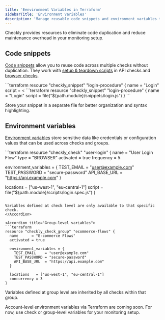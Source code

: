 ```yaml
---
title: 'Eenvironment Variables in Terraform'
sidebarTitle: 'Environment Variables'
description: 'Manage reusable code snippets and environment variables to reduce duplication in your monitoring setup'
---
```


Checkly provides resources to eliminate code duplication and reduce maintenance overhead in your monitoring setup.

## Code snippets

[Code snippets](/detect/synthetic-monitoring/browser-checks/snippets) allow you to reuse code across multiple checks without duplication. They work with [setup & teardown scripts](/detect/synthetic-monitoring/api-checks/set-up-and-tear-down#reusable-code-snippets) in API checks and [browser checks](/detect/synthetic-monitoring/browser-checks/snippets).

<Accordion title="Inline snippet definition">
```terraform
resource "checkly_snippet" "login-procedure" {
  name   = "Login"
  script = <<EOT
    await page.fill('#email', process.env.TEST_EMAIL)
    await page.fill('#password', process.env.TEST_PASSWORD)
    await page.click('#login-button')
EOT
}
```
</Accordion>

<Accordion title="File-based snippet definition (recommended)">
```terraform
resource "checkly_snippet" "login-procedure" {
  name   = "Login"
  script = file("${path.module}/snippets/login.js")
}
```

Store your snippet in a separate file for better organization and syntax highlighting.
</Accordion>

## Environment variables

[Environment variables](/browser-checks/variables/) store sensitive data like credentials or configuration values that can be used across checks and groups.

<Accordion title="Check-level variables">
```terraform
resource "checkly_check" "user-login" {
  name      = "User Login Flow"
  type      = "BROWSER"
  activated = true
  frequency = 5
  
  environment_variables = {
    TEST_EMAIL    = "user@example.com"
    TEST_PASSWORD = "secure-password"
    API_BASE_URL  = "https://api.example.com"
  }
  
  locations = ["us-west-1", "eu-central-1"]
  script    = file("${path.module}/scripts/login.spec.js")
}
```

Variables defined at check level are only available to that specific check.
</Accordion>

<Accordion title="Group-level variables">
```terraform
resource "checkly_check_group" "ecommerce-flows" {
  name      = "E-commerce Flows"
  activated = true
  
  environment_variables = {
    TEST_EMAIL    = "user@example.com"
    TEST_PASSWORD = "secure-password"
    API_BASE_URL  = "https://api.example.com"
  }
  
  locations   = ["us-west-1", "eu-central-1"]
  concurrency = 3
}
```

Variables defined at group level are inherited by all checks within that group.
</Accordion>

<Note>
Account-level environment variables via Terraform are coming soon. For now, use check or group-level variables for your monitoring setup.
</Note>